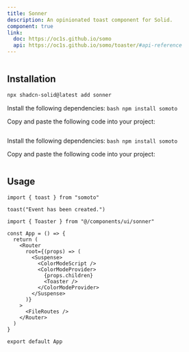 ```yaml
---
title: Sonner
description: An opinionated toast component for Solid.
component: true
link:
  doc: https://oc1s.github.io/somo
  api: https://oc1s.github.io/somo/toaster/#api-reference
---
```


<ComponentPreview name="sonner-demo" >

```tsx file=<rootDir>/src/registry/tailwindcss/examples/sonner-demo.tsx

```

</ComponentPreview>

## Installation

<ComponentInstallation >

```bash
npx shadcn-solid@latest add sonner
```

<Step >

<StepItem>Install the following dependencies:</StepItem>
```bash npm install somoto ```

<StepItem>Copy and paste the following code into your project:</StepItem>
```tsx file=<rootDir>/src/registry/tailwindcss/ui/sonner.tsx
```

</Step>

<Step >

<StepItem>Install the following dependencies:</StepItem>
```bash npm install somoto ```

<StepItem>Copy and paste the following code into your project:</StepItem>
```tsx file=<rootDir>/../packages/unocss/ui/sonner.tsx
```

</Step>

</ComponentInstallation>

## Usage

```tsx
import { toast } from "somoto"
```

```tsx
toast("Event has been created.")
```

```tsx title="src/main.tsx" {1,11}
import { Toaster } from "@/components/ui/sonner"

const App = () => {
  return (
    <Router
      root={(props) => (
        <Suspense>
          <ColorModeScript />
          <ColorModeProvider>
            {props.children}
            <Toaster />
          </ColorModeProvider>
        </Suspense>
      )}
    >
      <FileRoutes />
    </Router>
  )
}

export default App
```

